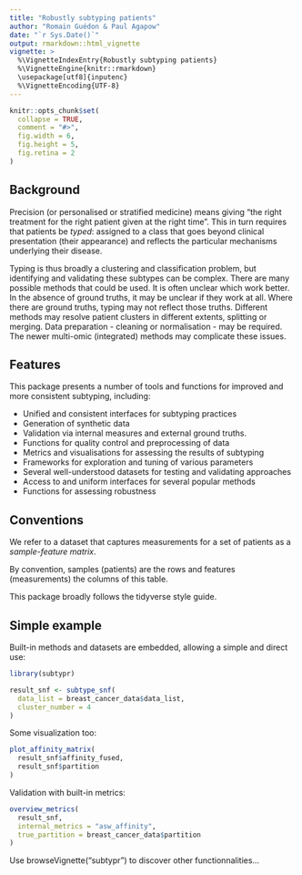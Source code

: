 ```yaml
---
title: "Robustly subtyping patients"
author: "Romain Guédon & Paul Agapow"
date: "`r Sys.Date()`"
output: rmarkdown::html_vignette
vignette: >
  %\VignetteIndexEntry{Robustly subtyping patients}
  %\VignetteEngine{knitr::rmarkdown}
  \usepackage[utf8]{inputenc}
  %\VignetteEncoding{UTF-8}
---
```


```r
knitr::opts_chunk$set(
  collapse = TRUE,
  comment = "#>",
  fig.width = 6,
  fig.height = 5,
  fig.retina = 2
)
```

## Background

Precision (or personalised or stratified medicine) means giving "the right
treatment for the right patient given at the right time". This in turn
requires that patients be *typed*: assigned to a class that goes beyond
clinical presentation (their appearance) and reflects the particular
mechanisms underlying their disease.

Typing is thus broadly a clustering and classification problem, but
identifying and validating these subtypes can be complex. There are many
possible methods that could be used. It is often unclear which work better.
In the absence of ground truths, it may be unclear if they work at all.
Where there are ground truths, typing may not reflect those truths.
Different methods may resolve patient clusters in different extents,
splitting or merging. Data preparation - cleaning or normalisation - may
be required. The newer multi-omic (integrated) methods may complicate these issues.


## Features

This package presents a number of tools and functions for improved and more
consistent subtyping, including:

* Unified and consistent interfaces for subtyping practices
* Generation of synthetic data
* Validation via internal measures and external ground truths. 
* Functions for quality control and preprocessing of data
* Metrics and visualisations for assessing the results of subtyping
* Frameworks for exploration and tuning of various parameters
* Several well-understood datasets for testing and validating approaches
* Access to and uniform interfaces for several popular methods
* Functions for assessing robustness


## Conventions

We refer to a dataset that captures measurements for a set of patients as a
*sample-feature matrix*.

By convention, samples (patients) are the rows and features (measurements) the
columns of this table.

This package broadly follows the tidyverse style guide.


## Simple example 

Built-in methods and datasets are embedded, allowing a simple and direct use:

```r
library(subtypr)

result_snf <- subtype_snf(
  data_list = breast_cancer_data$data_list,
  cluster_number = 4
)
```

Some visualization too:

```r
plot_affinity_matrix(
  result_snf$affinity_fused,
  result_snf$partition
)
```

Validation with built-in metrics:

```r
overview_metrics(
  result_snf,
  internal_metrics = "asw_affinity",
  true_partition = breast_cancer_data$partition
)
```

Use browseVignette("subtypr") to discover other functionnalities...




